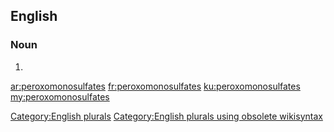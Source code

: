 ==English==

===Noun===
{{head|en}}

# {{plural of|peroxomonosulfate}}

[[Category:English plurals]][[Category:English plurals using obsolete wikisyntax]]

[[ar:peroxomonosulfates]]
[[fr:peroxomonosulfates]]
[[ku:peroxomonosulfates]]
[[my:peroxomonosulfates]]